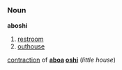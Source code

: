 =={{cic}}==
===Noun===

'''aboshi'''
#[[restroom]]
#[[outhouse]]

[[contraction]] of '''[[aboa]] [[oshi]]''' (''little house'')